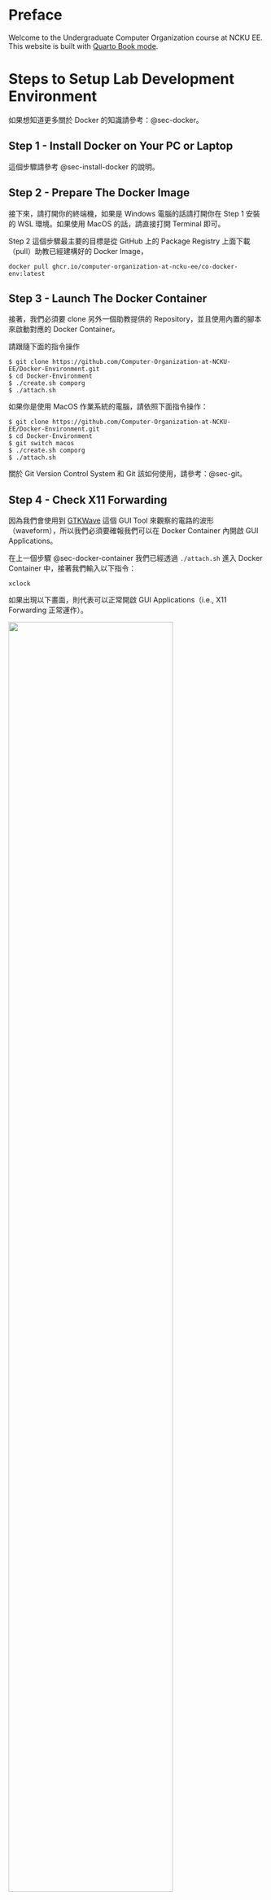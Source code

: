 # Preface {.unnumbered}

Welcome to the Undergraduate Computer Organization course at NCKU EE.
This website is built with [Quarto Book mode](https://quarto.org/docs/books).

# Steps to Setup Lab Development Environment {.unnumbered}

::: {.callout-note}
如果想知道更多關於 Docker 的知識請參考：@sec-docker。
:::

## Step 1 - Install Docker on Your PC or Laptop

這個步驟請參考 @sec-install-docker 的說明。

## Step 2 - Prepare The Docker Image

接下來，請打開你的終端機，如果是 Windows 電腦的話請打開你在 Step 1 安裝的 WSL 環境。如果使用 MacOS 的話，請直接打開 Terminal 即可。

Step 2 這個步驟最主要的目標是從 GitHub 上的 Package Registry 上面下載（pull）助教已經建構好的 Docker Image，

```shell
docker pull ghcr.io/computer-organization-at-ncku-ee/co-docker-env:latest
```

## Step 3 - Launch The Docker Container {#sec-docker-container}

接著，我們必須要 clone 另外一個助教提供的 Repository，並且使用內置的腳本來啟動對應的 Docker Container。

請跟隨下面的指令操作

```shell
$ git clone https://github.com/Computer-Organization-at-NCKU-EE/Docker-Environment.git
$ cd Docker-Environment
$ ./create.sh comporg
$ ./attach.sh
```

如果你是使用 MacOS 作業系統的電腦，請依照下面指令操作：

```shell
$ git clone https://github.com/Computer-Organization-at-NCKU-EE/Docker-Environment.git
$ cd Docker-Environment
$ git switch macos
$ ./create.sh comporg
$ ./attach.sh
```

關於 Git Version Control System 和 Git 該如何使用，請參考：@sec-git。

## Step 4 - Check X11 Forwarding

因為我們會使用到 [GTKWave](https://gtkwave.sourceforge.net/) 這個 GUI Tool 來觀察的電路的波形（waveform），所以我們必須要確報我們可以在 Docker Container 內開啟 GUI Applications。

在上一個步驟 @sec-docker-container 我們已經透過 `./attach.sh` 進入 Docker Container 中，接著我們輸入以下指令：

```shell
xclock
```

如果出現以下畫面，則代表可以正常開啟 GUI Applications（i.e., X11 Forwarding 正常運作）。

![](book/appendix/images/x11.png){width=80% fig-align="center"}


## Notes on Workspace

請同學注意，助教建議同學將程式碼一率放在路徑 `/home/ubuntu/workspace` 底下，而非 `/home/ubuntu` 底下，因為助教有使用 Docker Volume 來將 `/home/ubuntu/workspace` 路徑底下的東西進行持久性地保存，避免 Docker Container 意外被刪除的時候，資料也一併不見。詳細的資訊可以參考 @sec-docker-volume。
